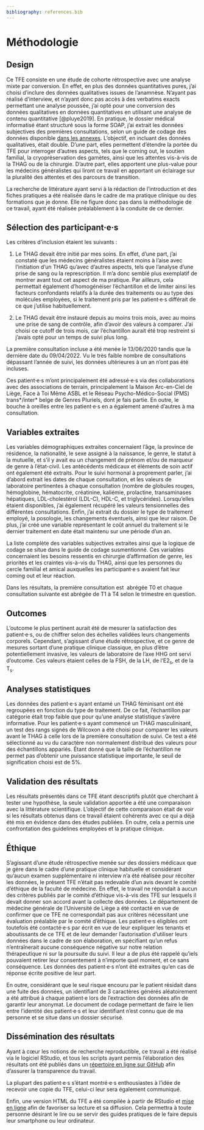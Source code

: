 ```yaml
---
bibliography: references.bib
---
```


# Méthodologie

## Design

Ce TFE consiste en une étude de cohorte rétrospective avec une analyse mixte par conversion. En effet, en plus des données quantitatives pures, j'ai choisi d'inclure des données qualitatives issues de l'anamnèse. N'ayant pas réalisé d'interview, et n'ayant donc pas accès à des verbatims exacts permettant une analyse poussée, j'ai opté pour une conversion des données qualitatives en données quantitatives en utilisant une analyse de contenu quantitative [@pluye2019]. En pratique, le dossier médical informatisé étant structuré sous la forme SOAP, j'ai extrait les données subjectives des premières consultations, selon un guide de codage des données disponible [dans les annexes](#guide-de-codage-des-données-subjectives). L'objectif, en incluant des données qualitatives, était double. D'une part, elles permettent d'étendre la portée du TFE pour interroger d'autres aspects, tels que le coming out, le soutien familial, la cryopréservation des gamètes, ainsi que les attentes vis-à-vis de la THAG ou de la chirurgie. D'autre part, elles apportent une plus-value pour les médecins généralistes qui liront ce travail en apportant un éclairage sur la pluralité des attentes et des parcours de transition.

La recherche de littérature ayant servi à la rédaction de l'introduction et des fiches pratiques a été réalisée dans le cadre de ma pratique clinique ou des formations que je donne. Elle ne figure donc pas dans la méthodologie de ce travail, ayant été réalisée préalablement à la conduite de ce dernier.

## Sélection des participant·e·s

Les critères d'inclusion étaient les suivants :

1.  Le THAG devait être initié par mes soins. En effet, d'une part, j'ai constaté que les médecins généralistes étaient moins à l'aise avec l'initiation d'un THAG qu'avec d'autres aspects, tels que l'analyse d'une prise de sang ou la represcription. Il m'a donc semblé plus exemplatif de montrer avant tout cet aspect de ma pratique. Par ailleurs, cela permettait également d'homogénéiser l'échantillon et de limiter ainsi les facteurs confondants relatifs à la durée des traitements ou au type des molécules employées, si le traitement pris par les patient·e·s différait de ce que j'utilise habituellement.

2.  Le THAG devait être instauré depuis au moins trois mois, avec au moins une prise de sang de contrôle, afin d'avoir des valeurs à comparer. J'ai choisi ce cutoff de trois mois, car l'échantillon aurait été trop restreint si j'avais opté pour un temps de suivi plus long.

La première consultation incluse a été menée le 13/06/2020 tandis que la dernière date du 09/04/2022. Vu le très faible nombre de consultations dépassant l'année de suivi, les données ultérieures à un an n'ont pas été incluses.

Ces patient·e·s m'ont principalement été adressé·e·s via des collaborations avec des associations de terrain, principalement la Maison Arc-en-Ciel de Liège, Face à Toi Même ASBL et le Réseau Psycho-Médico-Social (PMS) trans\*/inter\* belge de Genres Pluriels, dont je fais partie. En outre, le bouche à oreilles entre les patient·e·s en a également amené d'autres à ma consultation.

## Variables extraites

Les variables démographiques extraites concernaient l'âge, la province de résidence, la nationalité, le sexe assigné à la naissance, le genre, le statut à la mutuelle, et s'il y avait eu un changement de prénom et/ou de marqueur de genre à l'état-civil. Les antécédents médicaux et éléments de soin actif ont également été extraits. Pour le suivi hormonal à proprement parler, j'ai d'abord extrait les dates de chaque consultation, et les valeurs de laboratoire pertinentes à chaque consultation (nombre de globules rouges, hémoglobine, hématocrite, créatinine, kaliémie, prolactine, transaminases hépatiques, LDL-cholestérol (LDL-C), HDL-C, et triglycérides). Lorsqu'elles étaient disponibles, j'ai également récupéré les valeurs tensionnelles des différentes consultations. Enfin, j'ai extrait du dossier le type de traitement employé, la posologie, les changements éventuels, ainsi que leur raison. De plus, j'ai créé une variable représentant le coût annuel du traitement si le dernier traitement en date était maintenu sur une période d'un an.

La liste complète des variables subjectives extraites ainsi que la logique de codage se situe dans le guide de codage susmentionné. Ces variables concernaient les besoins ressentis en chirurgie d'affirmation de genre, les priorités et les craintes vis-à-vis du THAG, ainsi que les personnes du cercle familial et amical auxquelles les participant·e·s avaient fait leur coming out et leur réaction.

Dans les résultats, la première consultation est  abrégée T0 et chaque consultation suivante est abrégée de T1 à T4 selon le trimestre en question.

## Outcomes

L'outcome le plus pertinent aurait été de mesurer la satisfaction des patient·e·s, ou de chiffrer selon des échelles validées leurs changements corporels. Cependant, s'agissant d'une étude rétrospective, et ce genre de mesures sortant d'une pratique clinique classique, en plus d'être potentiellement invasive, les valeurs de laboratoire de l'axe HHG ont servi d'outcome. Ces valeurs étaient celles de la FSH, de la LH, de l'E2~s~, et de la T~s~.

## Analyses statistiques

Les données des patient·e·s ayant entamé un THAG féminisant ont été regroupées en fonction du type de traitement. De ce fait, l'échantillon par catégorie était trop faible que pour qu'une analyse statistique s'avère informative. Pour les patient·e·s ayant commencé un THAG masculinisant, un test des rangs signés de Wilcoxon a été choisi pour comparer les valeurs avant le THAG à celle lors de la première consultation de suivi. Ce test a été sélectionné au vu du caractère non normalement distribué des valeurs pour des échantillons appariés. Étant donné que la taille de l'échantillon ne permet pas d'obtenir une puissance statistique importante, le seuil de signification choisi est de 5%.

## Validation des résultats

Les résultats présentés dans ce TFE étant descriptifs plutôt que cherchant à tester une hypothèse, la seule validation apportée a été une comparaison avec la littérature scientifique. L'objectif de cette comparaison était de voir si les résultats obtenus dans ce travail étaient cohérents avec ce qui a déjà été mis en évidence dans des études publiées. En outre, cela a permis une confrontation des guidelines employées et la pratique clinique.

## Éthique

S'agissant d'une étude rétrospective menée sur des dossiers médicaux que je gère dans le cadre d'une pratique clinique habituelle et considérant qu'aucun examen supplémentaire ni interview n'a été réalisée pour récolter les données, le présent TFE n'était pas redevable d'un avis devant le comité d'éthique de la faculté de médecine. En effet, le travail ne répondait à aucun des critères publiés par le comité d'éthique vis-à-vis des TFE sur lesquels il devait donner son accord avant la collecte des données. Le département de médecine générale de l'Université de Liège a été contacté en vue de confirmer que ce TFE ne correspondait pas aux critères nécessitant une évaluation préalable par le comité d'éthique. Les patient·e·s éligibles ont toutefois été contacté·e·s par écrit en vue de leur expliquer les tenants et aboutissants de ce TFE et de leur demander l'autorisation d'utiliser leurs données dans le cadre de son élaboration, en spécifiant qu'un refus n'entraînerait aucune conséquence négative sur notre relation thérapeutique ni sur la poursuite du suivi. Il leur a de plus été rappelé qu'iels pouvaient retirer leur consentement à n'importe quel moment, et ce sans conséquence. Les données des patient·e·s n'ont été extraites qu'en cas de réponse écrite positive de leur part.

En outre, considérant que le seul risque encouru par le patient résidait dans une fuite des données, un identifiant de 3 caractères générés aléatoirement a été attribué à chaque patient·e lors de l'extraction des données afin de garantir leur anonymat. Le document de codage permettant de faire le lien entre l'identité des patient·e·s et leur identifiant n'est connu que de ma personne et se situe dans un dossier sécurisé.

## Dissémination des résultats

Ayant à cœur les notions de recherche reproductible, ce travail a été réalisé via le logiciel RStudio, et tous les scripts ayant permis l'élaboration des résultats ont été publiés dans un [répertoire en ligne sur GitHub](https://github.com/Asrahal/TFE_THAG_2022) afin d'assurer la transparence du travail.

La plupart des patient·e·s s'étant montré·e·s enthousiastes à l'idée de recevoir une copie du TFE, celui-ci leur sera également communiqué.

Enfin, une version HTML du TFE a été compilée à partir de RStudio et [mise en ligne](https://asrahal.github.io/TFE_THAG_2022/) afin de favoriser sa lecture et sa diffusion. Cela permettra à toute personne désirant le lire ou se servir des guides pratiques de le faire depuis leur smartphone ou leur ordinateur.

\newpage
